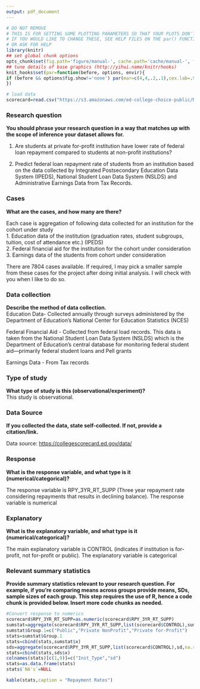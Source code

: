 ```yaml
---
output: pdf_document
---
```

```r
# DO NOT REMOVE
# THIS IS FOR SETTING SOME PLOTTING PARAMETERS SO THAT YOUR PLOTS DON'T TAKE UP TOO MUCH SPACE
# IF YOU WOULD LIKE TO CHANGE THESE, SEE HELP FILES ON THE par() FUNCTION
# OR ASK FOR HELP
library(knitr)
## set global chunk options
opts_chunk$set(fig.path='figure/manual-', cache.path='cache/manual-', fig.align='center', fig.show='hold', par=TRUE)
## tune details of base graphics (http://yihui.name/knitr/hooks)
knit_hooks$set(par=function(before, options, envir){
if (before && options$fig.show!='none') par(mar=c(4,4,.2,.1),cex.lab=.95,cex.axis=.9,mgp=c(2,.7,0),tcl=-.3)
})
```

```r
# load data
scorecard=read.csv("https://s3.amazonaws.com/ed-college-choice-public/Most+Recent+Cohorts+(Scorecard+Elements).csv",stringsAsFactors = F)

```


### Research question 

**You should phrase your research question in a way that matches up with the scope of inference your dataset allows for.**  
   
1. Are students at private for-profit institution have lower rate of federal loan repayment compared to students at non-profit institutions?

2. Predict federal loan repayment rate of students from an institution based on the data collected by Integrated Postsecondary Education Data System (IPEDS), National Student Loan Data System (NSLDS) and Administrative Earnings Data from Tax Records. 


### Cases 

**What are the cases, and how many are there?**  

Each case is aggregation of following data collected for an institution for the cohort under study  
1. Education data of the institution (graduation rates, student subgroups, tuition, cost of attendance etc.) (IPEDS)  
2. Federal financial aid for the institution for the cohort under consideration   
3. Earnings data of the students from cohort under consideration

There are 7804 cases available. If required, I may pick a smaller sample from these cases for the project after doing initial analysis. I will check with you when I like to do so.

### Data collection 

**Describe the method of data collection.**  
Education Data- Collected annually through surveys administered by the Department of Education’s National
Center for Education Statistics (NCES)

Federal Financial Aid - Collected from federal load records. This data is taken from the National Student Loan Data System (NSLDS) which is the Department of Education’s central
database for monitoring federal student aid—primarily federal student loans and Pell grants

Earnings Data - From Tax records

### Type of study 

**What type of study is this (observational/experiment)?**  
This study is observational.


### Data Source 

**If you collected the data, state self-collected. If not, provide a citation/link.**  

Data source: <https://collegescorecard.ed.gov/data/>



### Response 

**What is the response variable, and what type is it (numerical/categorical)?**  

The response variable is RPY\_3YR\_RT_SUPP (Three year repayment rate considering repayments that results in declining balance). The response variable is numerical


### Explanatory 

**What is the explanatory variable, and what type is it (numerical/categorical)?**  

The main explanatory variable is CONTROL (indicates if institution is for-profit, not for-profit or public). The explanatory variable is categorical

### Relevant summary statistics 

**Provide summary statistics relevant to your research question. For example, if you’re comparing means across groups provide means, SDs, sample sizes of each group. This step requires the use of R, hence a code chunk is provided below. Insert more code chunks as needed.**

```r
#Convert response to numerics
scorecard$RPY_3YR_RT_SUPP=as.numeric(scorecard$RPY_3YR_RT_SUPP)
sumstat=aggregate(scorecard$RPY_3YR_RT_SUPP,list(scorecard$CONTROL),summary)
sumstat$Group.1=c("Public","Private NonProfit","Private for-Profit")
stats=sumstat$Group.1
stats=cbind(stats,sumstat$x)
sds=aggregate(scorecard$RPY_3YR_RT_SUPP,list(scorecard$CONTROL),sd,na.rm=T)
stats=cbind(stats,sds$x)
colnames(stats)[c(1,9)]=c("Inst_Type","sd")
stats=as.data.frame(stats)
stats$`NA's`=NULL

kable(stats,caption = "Repayment Rates")

```
